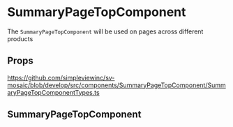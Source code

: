 
<Meta title='Components/SummaryPageTopComponent/Readme' />

# SummaryPageTopComponent

The `SummaryPageTopComponent` will be used on pages across different products

## Props

https://github.com/simpleviewinc/sv-mosaic/blob/develop/src/components/SummaryPageTopComponent/SummaryPageTopComponentTypes.ts

## SummaryPageTopComponent

<Preview withSource='none'>
  <stories.Example />
</Preview>